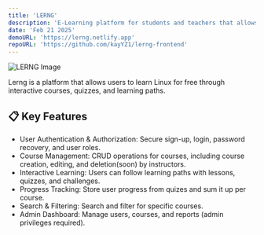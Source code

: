 ```yaml
---
title: 'LERNG'
description: 'E-Learning platform for students and teachers that allows to learn and teach about Linux'
date: 'Feb 21 2025'
demoURL: 'https://lerng.netlify.app'
repoURL: 'https://github.com/kayYZ1/lerng-frontend'
---
```


![LERNG Image](/projects/lerng.png)

Lerng is a platform that allows users to learn Linux for free through interactive courses, quizzes, and learning paths.

## 📋 Key Features

- User Authentication & Authorization: Secure sign-up, login, password recovery, and user roles.
- Course Management: CRUD operations for courses, including course creation, editing, and deletion(soon) by instructors.
- Interactive Learning: Users can follow learning paths with lessons, quizzes, and challenges.
- Progress Tracking: Store user progress from quizes and sum it up per course.
- Search & Filtering: Search and filter for specific courses.
- Admin Dashboard: Manage users, courses, and reports (admin privileges required).
